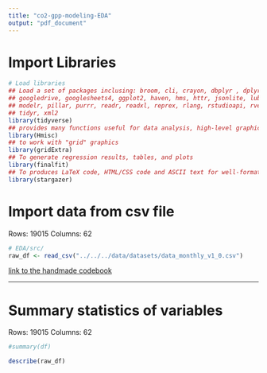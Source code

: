 ```yaml
---
title: "co2-gpp-modeling-EDA"
output: "pdf_document"
---
```


# Import Libraries
```r
# Load libraries
## Load a set of packages inclusing: broom, cli, crayon, dbplyr , dplyr, dtplyr, forcats,
## googledrive, googlesheets4, ggplot2, haven, hms, httr, jsonlite, lubridate , magrittr,
## modelr, pillar, purrr, readr, readxl, reprex, rlang, rstudioapi, rvest, stringr, tibble,
## tidyr, xml2
library(tidyverse)
## provides many functions useful for data analysis, high-level graphics, and utility operations like describe()
library(Hmisc)
## to work with "grid" graphics
library(gridExtra)
## To generate regression results, tables, and plots
library(finalfit)
## To produces LaTeX code, HTML/CSS code and ASCII text for well-formatted tables
library(stargazer)
```

# Import data from csv file
Rows: 19015
Columns: 62
```r
# EDA/src/
raw_df <- read_csv("../../../data/datasets/data_monthly_v1_0.csv")
```


[link to the handmade codebook]("https://docs.google.com/spreadsheets/d/1-FQsF_sxnA6iBMNpHmGovkj9Xev6BCYg2j3PojNGgyk/edit?usp=sharing")

--- 
# Summary statistics of variables
Rows: 19015
Columns: 62
```r
#summary(df)
```


```r
describe(raw_df)
```










